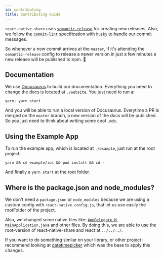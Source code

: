```yaml
---
id: contributing
title: Contributing Guide
---
```


`react-native-share` uses [`semantic-release`](https://github.com/semantic-release/semantic-release) for creating new releases. Also, we follow the [`commit-lint`](https://github.com/conventional-changelog/commitlint#readme) specification with [`husky`](https://github.com/typicode/husky#readme) to handle our commit messages.

So whenever a new commit arrives at the `master`, if it's attending the `semantic-release` config to release a newer version in just a few minutes a new release will be published to npm. 🚀

## Documentation

We use [Docusaurus](https://github.com/facebook/docusaurus) to build our documentation. Everything you need to change the docs is located at `./website`.
You just need to run a:

```shell
yarn; yarn start
```

And you will be able to run a local version of Docusaurus. Everytime a PR is merged on the `master` branch, a new version of the docs will be published. So you just need to think about writing some cool `.mdx`.

## Using the Example App

To run the example app, which is located at `./example`, just run at the root project:

```shell
yarn && cd example/ios && pod install && cd -
```
And finally a `yarn start` at the root folder.

## Where is the package.json and node_modules?

We don't need a `package.json` or `node_modules` because we are using a custom config with `react-native.config.js`, that let us use easily the rootFolder of the project.

Also, we changed some native files like: [`AppDelegate.M`](https://github.com/react-native-community/react-native-share/blob/56faa20d7ad30501056b89b24205f22c9efb93f3/example/ios/example/AppDelegate.m#L36), 
[`MainApplication.java`](https://github.com/react-native-community/react-native-share/blob/56faa20d7ad30501056b89b24205f22c9efb93f3/example/android/app/src/main/java/com/example/MainApplication.java#L33) and
other files. By doing this, we are able to use the root-version of react-native-share and react at `../../../`.

If you want to do something similar on your library, or other project I recommend looking at [datetimepicker](https://github.com/react-native-community/datetimepicker) which was the base to apply this changes.